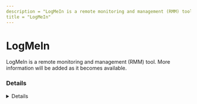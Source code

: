 ```yaml
---
description = "LogMeIn is a remote monitoring and management (RMM) tool. More information will be added as it becomes available."
title = "LogMeIn"
---
```




# LogMeIn

LogMeIn is a remote monitoring and management (RMM) tool. More information will be added as it becomes available.


### Details
<Details author={"Nasreddine Bencherchali"}
         category={""}
         created={"2024-08-05"}
         website={"https://www.logmein.com/"}
         lastModified={"2024-08-05"}
         privileges={""}
         free={ false }
         verification={ false }
/>






### Forensic Artifacts




#### Network Artifacts
<EuiSpacer size="xl"/>
<NetworkArtifactsTable data={ [{"Description": "N/A", "Domains": ["logmein-gateway.com"], "Ports": [443]}, {"Description": "N/A", "Domains": ["*.logmein.com"], "Ports": [443]}, {"Description": "N/A", "Domains": ["*.logmein.eu"], "Ports": [443]}, {"Description": "N/A", "Domains": ["logmeinrescue.com"], "Ports": [443]}, {"Description": "N/A", "Domains": ["*.logmeininc.com"], "Ports": [443]}] }/>




### Detections
- DNS Query To Remote Access Software Domain From Non-Browser App
  - [Sigma Rule](https://github.com/SigmaHQ/sigma/blob/782f0f524e6f797ea114fe0d87b22cb4abaa6b7c/rules/windows/dns_query/dns_query_win_remote_access_software_domains_non_browsers.yml)
- Remote Access Tool - LogMeIn Execution
  - [Sigma Rule](https://github.com/SigmaHQ/sigma/blob/782f0f524e6f797ea114fe0d87b22cb4abaa6b7c/rules/windows/process_creation/proc_creation_win_remote_access_tools_logmein.yml)
- Detects potential network activity of LogMeIn RMM tool
  - [Sigma Rule](https://github.com/magicsword-io/LOLRMM/blob/main/detections/sigma/logmein_network_sigma.yml)

### References
- [https://support.logmeininc.com/central/help/allowlisting-and-firewall-configuration](https://support.logmeininc.com/central/help/allowlisting-and-firewall-configuration)

### Acknowledgements
- Nasreddine Bencherchali (@nas_bench)
